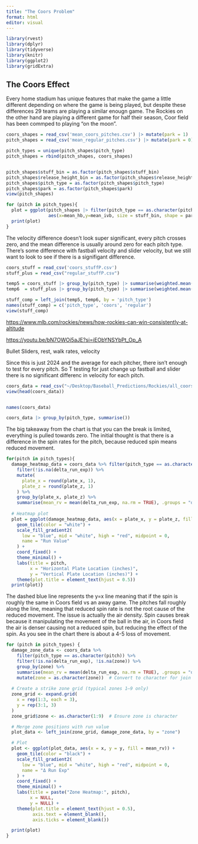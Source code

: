```yaml
---
title: "The Coors Problem"
format: html
editor: visual
---
```


```r
library(rvest)
library(dplyr) 
library(tidyverse)
library(knitr)
library(ggplot2)
library(gridExtra)
```

## The Coors Effect

Every home stadium has unique features that make the game a little different depending on where the game is being played, but despite these differences 29 teams are playing a similar enougn game. The Rockies on the other hand are playing a different game for half their season, Coor field has been commped to playing "on the moon".

```r

coors_shapes = read_csv('mean_coors_pitches.csv') |> mutate(park = 1)
pitch_shapes = read_csv('mean_regular_pitches.csv') |> mutate(park = 0)

pitch_types = unique(pitch_shapes$pitch_type)
pitch_shapes = rbind(pitch_shapes, coors_shapes)


pitch_shapes$stuff_bin = as.factor(pitch_shapes$stuff_bin)
pitch_shapes$release_height_bin = as.factor(pitch_shapes$release_height_bin)
pitch_shapes$pitch_type = as.factor(pitch_shapes$pitch_type)
pitch_shapes$park = as.factor(pitch_shapes$park)
view(pitch_shapes)

for (pitch in pitch_types){
  plot = ggplot(pitch_shapes |> filter(pitch_type == as.character(pitch)),
                aes(x=mean_hb,y=mean_ivb, size = stuff_bin, shape = park, color = release_height_bin))+geom_point() + labs(title = as.character(pitch))
  print(plot)
}
```

The velocity difference doesn't look super significant, every pitch crosses zero, and the mean difference is usually around zero for each pitch type. There's some difference with fastball velocity and slider velocity, but we still want to look to see if there is a signifigant difference.

```r
coors_stuff = read_csv('coors_stuffP.csv')
stuff_plus = read_csv("regular_stuffP.csv")

temp5 = coors_stuff |> group_by(pitch_type) |> summarise(weighted.mean(avg_stuff_plus, pitch_count)) 
temp6  = stuff_plus |> group_by(pitch_type) |> summarise(weighted.mean(avg_stuff_plus, pitch_count)) 

stuff_comp = left_join(temp5, temp6, by = 'pitch_type')
names(stuff_comp) = c('pitch_type', 'coors', 'regular')
view(stuff_comp)


```

<https://www.mlb.com/rockies/news/how-rockies-can-win-consistently-at-altitude>

<https://youtu.be/bN7OWOi5aJE?si=iEObYNSYbPt_Op_A>

Bullet Sliders, rest, walk rates, velocity

Since this is just 2024 and the average for each pitcher, there isn't enough to test for every pitch. So T testing for just change up fastball and slider there is no significant differenc in velocity for each pitch.

```r

coors_data = read_csv("~/Desktop/Baseball_Predictions/Rockies/all_coors_pitches.csv")
view(head(coors_data))


names(coors_data)

coors_data |> group_by(pitch_type, summarise())
```

The big takeaway from the chart is that you can the break is limited, everything is pulled towards zero. The initial thought is that there is a difference in the spin rates for the pitch, because reduced spin means reduced movement.

```r


for(pitch in pitch_types){ 
  damage_heatmap_data = coors_data %>% filter(pitch_type == as.character(pitch)) %>%
    filter(!is.na(delta_run_exp)) %>%
    mutate(
      plate_x = round(plate_x, 1),
      plate_z = round(plate_z, 1)
    ) %>%
    group_by(plate_x, plate_z) %>%
    summarise(mean_rv = mean(delta_run_exp, na.rm = TRUE), .groups = "drop")
  
  # Heatmap plot
  plot = ggplot(damage_heatmap_data, aes(x = plate_x, y = plate_z, fill = mean_rv)) +
    geom_tile(color = "white") +
    scale_fill_gradient2(
      low = "blue", mid = "white", high = "red", midpoint = 0,
      name = "Run Value"
    ) +
    coord_fixed() +
    theme_minimal() +
    labs(title = pitch,
         x = "Horizontal Plate Location (inches)",
         y = "Vertical Plate Location (inches)") +
    theme(plot.title = element_text(hjust = 0.5))
  print(plot)}
```

The dashed blue line represents the y=x line meaning that if the spin is roughly the same in Coors field vs an away game. The pitches fall roughly along the line, meaning that reduced spin rate is not the root cause of the reduced movement. The issue is actually the air density. Spin causes break because it manipulating the movement of the ball in the air, in Coors field the air is denser causing not a reduced spin, but reducing the effect of the spin. As you see in the chart there is about a 4-5 loss of movement.

```r


for (pitch in pitch_types) { 
  damage_zone_data <- coors_data %>%
    filter(pitch_type == as.character(pitch)) %>%
    filter(!is.na(delta_run_exp), !is.na(zone)) %>%
    group_by(zone) %>%
    summarise(mean_rv = mean(delta_run_exp, na.rm = TRUE), .groups = "drop") %>%
    mutate(zone = as.character(zone))  # Convert to character for join
  
  # Create a strike zone grid (typical zones 1–9 only)
  zone_grid <- expand.grid(
    x = rep(1:3, each = 3),
    y = rep(3:1, 3)
  )
  zone_grid$zone <- as.character(1:9)  # Ensure zone is character

  # Merge zone positions with run value
  plot_data <- left_join(zone_grid, damage_zone_data, by = "zone")

  # Plot
  plot <- ggplot(plot_data, aes(x = x, y = y, fill = mean_rv)) +
    geom_tile(color = "black") +
    scale_fill_gradient2(
      low = "blue", mid = "white", high = "red", midpoint = 0,
      name = "Δ Run Exp"
    ) +
    coord_fixed() +
    theme_minimal() +
    labs(title = paste("Zone Heatmap:", pitch),
         x = NULL,
         y = NULL) +
    theme(plot.title = element_text(hjust = 0.5),
          axis.text = element_blank(),
          axis.ticks = element_blank())

  print(plot)
}


```
